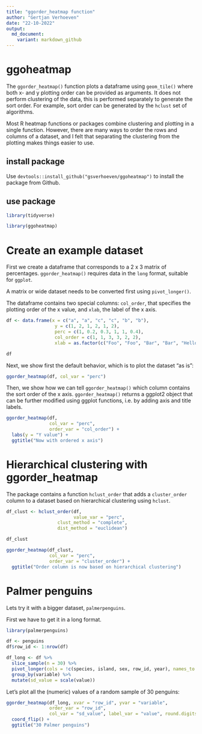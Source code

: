 ```yaml
---
title: "ggorder_heatmap function"
author: "Gertjan Verhoeven"
date: "22-10-2022"
output:
  md_document:
    variant: markdown_github
---
```


# ggoheatmap

The `ggorder_heatmap()` function plots a dataframe using `geom_tile()` where both x- and y plotting order can be provided as arguments.
It does not perform clustering of the data, this is performed separately to generate the sort order.
For example, sort order can be generated by the `hclust` set of algorithms.

Most R heatmap functions or packages combine clustering and plotting in a single function.
However, there are many ways to order the rows and columns of a dataset, and I felt that separating the clustering from the plotting makes things easier to use.

## install package
Use `devtools::install_github("gsverhoeven/ggoheatmap")` to install the package from Github.

## use package

```r
library(tidyverse)

library(ggoheatmap)
```

# Create an example dataset 

First we create a dataframe that corresponds to a 2 x 3 matrix of percentages.
`ggorder_heatmap()` requires data in the `long` format, suitable for `ggplot`.

A matrix or wide dataset needs to be converted first using `pivot_longer()`.

The dataframe contains two special columns: `col_order`, that specifies the plotting order of the x value, and `xlab`, the label of the x axis.

```r
df <- data.frame(x = c("a", "a", "c", "c", "b", "b"), 
                  y = c(1, 2, 1, 2, 1, 2), 
                  perc = c(1, 0.2, 0.3, 1, 1, 0.4), 
                  col_order = c(1, 1, 3, 3, 2, 2),
                  xlab = as.factor(c("Foo", "Foo", "Bar", "Bar", "Hello", "Hello")))

df
```

Next, we show first the default behavior, which is to plot the dataset "as is":

<!-- xlab_var = "xlab" does not work yet -->


```r
ggorder_heatmap(df, col_var = "perc")
```

Then, we show how we can tell `ggorder_heatmap()` which column contains the sort order of the x axis.
`ggorder_heatmap()` returns a ggplot2 object that can be further modified using ggplot functions, i.e. by adding axis and title labels.

```r
ggorder_heatmap(df,
                col_var = "perc", 
                order_var = "col_order") + 
  labs(y = "Y value") +
  ggtitle("Now with ordered x axis")
```

# Hierarchical clustering with ggorder_heatmap

The package contains a function `hclust_order` that adds a `cluster_order` column to a dataset based on hierarchical clustering using `hclust`.

<!-- PM # check if dist_method "euclidean", "maximum", "manhattan", "canberra", "binary" or "minkowski" also work  -->


```r
df_clust <- hclust_order(df, 
                         value_var = "perc",
                   clust_method = "complete",
                   dist_method = "euclidean")

df_clust
```


```r
ggorder_heatmap(df_clust, 
                col_var = "perc", 
                order_var = "cluster_order") +
  ggtitle("Order column is now based on hierarchical clustering")
```

# Palmer penguins

Lets try it with a bigger dataset, `palmerpenguins`.

First we have to get it in a long format.

```r
library(palmerpenguins)

df <- penguins
df$row_id <- 1:nrow(df)

df_long <- df %>%
  slice_sample(n = 30) %>%
  pivot_longer(cols = !c(species, island, sex, row_id, year), names_to = "variable") %>%
  group_by(variable) %>%
  mutate(sd_value = scale(value))
```

Let's plot all the (numeric) values of a random sample of 30 penguins:

```r
ggorder_heatmap(df_long, xvar = "row_id", yvar = "variable",
                order_var = "row_id", 
                col_var = "sd_value", label_var = "value", round.digits = 0) + 
  coord_flip() +
  ggtitle("30 Palmer penguins")

```
